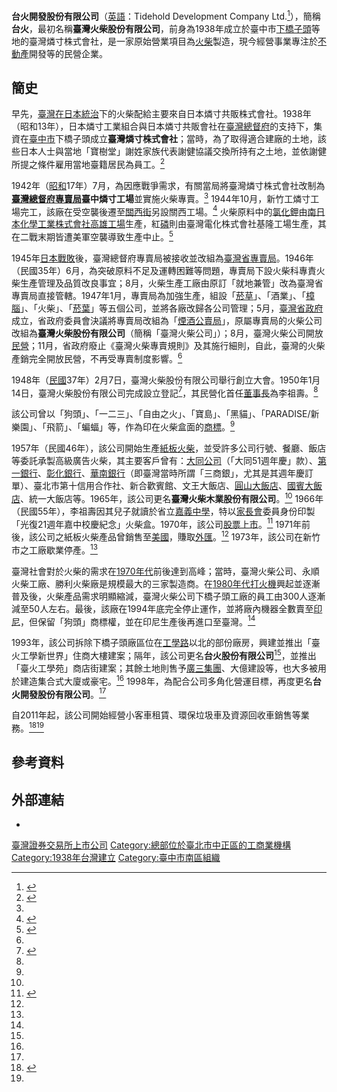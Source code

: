 '''台火開發股份有限公司'''（[[英語|英語]]：Tidehold Development Company Ltd.<ref>{{Cite web|title=Tidehold Development Co Ltd - Company Profile and News ...www.bloomberg.com › profile › company|url=https://www.bloomberg.com/profile/company/9902:TT|accessdate=2020-08-22|author=|date=|format=|work=www.bloomberg.com|publisher=|language=|archive-date=2020-08-22|archive-url=https://web.archive.org/web/20200822090144/https://www.bloomberg.com/profile/company/9902:TT|dead-url=no}}</ref>），簡稱'''台火'''，最初名稱'''臺灣火柴股份有限公司'''，前身為1938年成立於臺中市[[下橋子頭|下橋子頭]]等地的臺灣燐寸株式會社，是一家原始營業項目為[[火柴|火柴]]製造，現今經營事業專注於[[不動產|不動產]]開發等的民營企業。

== 簡史 ==
早先，[[台灣日治時期|臺灣在日本統治]]下的火柴配給主要來自日本燐寸共販株式會社。1938年（昭和13年），日本燐寸工業組合與日本燐寸共販會社在[[臺灣總督府|臺灣總督府]]的支持下，集資在[[臺中市_(州轄市)|臺中市]]下橋子頭成立'''臺灣燐寸株式會社'''；當時，為了取得適合建廠的土地，該些日本人士與當地「寶樹堂」謝姓家族代表謝健協議交換所持有之土地，並依謝健所提之條件雇用當地臺籍居民為員工。<ref name=":0">{{Cite web|title=台灣第一間火柴工廠|url=https://deer.nchu.edu.tw/%e5%8f%b0%e7%81%a3%e7%ac%ac%e4%b8%80%e9%96%93%e7%81%ab%e6%9f%b4%e5%b7%a5%e5%bb%a0/|accessdate=2020-08-22|date=2012-09-10|work=中興大學鹿鳴文化資產中心|language=zh-TW|archive-date=2020-09-23|archive-url=https://web.archive.org/web/20200923170354/https://deer.nchu.edu.tw/%E5%8F%B0%E7%81%A3%E7%AC%AC%E4%B8%80%E9%96%93%E7%81%AB%E6%9F%B4%E5%B7%A5%E5%BB%A0/|dead-url=no}}</ref>

1942年（[[昭和|昭和]]17年）7月，為因應戰爭需求，有關當局將臺灣燐寸株式會社改制為'''[[臺灣總督府專賣局|臺灣總督府專賣局]]臺中燐寸工場'''並實施火柴專賣。<ref name=":0" /> 1944年10月，新竹工燐寸工場完工，該廠在受空襲後遷至[[關西街|關西街]]另設關西工場。<ref name=":2">{{Cite web|title=臺灣事情|url=http://hyerm.ntl.edu.tw:2135/cgi-bin/gs32/gsweb.cgi?o=dbook&s=id=%22jpli2012-bk-sxt_0757_40_1944%22.&searchmode=basic|accessdate=|author=|date=1944-04-30|format=|publisher=臺灣時報發行所|language=}}{{Dead link}}</ref> 火柴原料中的[[氯化钾|氯化鉀]]由[[南日本化學工業株式會社溴素工廠|南日本化學工業株式會社高雄工場]]生產，紅[[磷|磷]]則由臺灣電化株式會社基隆工場生產，其在二戰末期皆遭美軍空襲導致生產中止。<ref name=":12">{{Cite web|title=臺灣統治槪要|url=http://stfb.ntl.edu.tw/cgi-bin/gs32/gsweb.cgi?o=dbook&s=id=%22jpli2010-bk-sxt_075_23_1945%22.&searchmode=basic|accessdate=|author=|date=1945|format=|publisher=臺灣總督府|language=|archive-date=2021-08-19|archive-url=https://web.archive.org/web/20210819135643/http://stfb.ntl.edu.tw/cgi-bin/gs32/gsweb.cgi?o=dbook&s=id%3D%22jpli2010-bk-sxt_075_23_1945%22.&searchmode=basic}}</ref>

1945年[[日本投降|日本戰敗]]後，臺灣總督府專賣局被接收並改組為[[臺灣省專賣局|臺灣省專賣局]]。1946年（民國35年）6月，為突破原料不足及運轉困難等問題，專賣局下設火柴科專責火柴生產管理及品質改良事宜；8月，火柴生產工廠由原訂「就地兼管」改為臺灣省專賣局直接管轄。1947年1月，專賣局為加強生產，組設「[[菸草|菸草]]」、「酒業」、「[[樟腦|樟腦]]」、「火柴」、「[[菸葉|菸葉]]」等五個公司，並將各廠改歸各公司管理；5月，[[臺灣省政府|臺灣省政府]]成立，省政府委員會決議將專賣局改組為「[[臺灣省菸酒公賣局|煙酒公賣局]]」，原屬專賣局的火柴公司改組為'''臺灣火柴股份有限公司'''（簡稱「臺灣火柴公司」）；8月，臺灣火柴公司開放[[民營化|民營]]；11月，省政府廢止《臺灣火柴專賣規則》及其施行細則，自此，臺灣的火柴產銷完全開放民營，不再受專賣制度影響。<ref name=":0" />

1948年（[[民國紀年|民國]]37年）2月7日，臺灣火柴股份有限公司舉行創立大會。1950年1月14日，臺灣火柴股份有限公司完成設立登記<ref name=":1">{{Cite web|title=Tidehold|url=https://www.tidehold.com/about/about.html|accessdate=2020-08-22|work=www.tidehold.com|archive-date=2020-07-27|archive-url=https://web.archive.org/web/20200727103740/http://www.tidehold.com/about/about.html|dead-url=no}}</ref>，其民營化首任[[董事長|董事長]]為李祖壽。<ref name=":0" />

該公司曾以「狗頭」、「一二三」、「自由之火」、「寶島」、「黑貓」、「PARADISE/新樂園」、「飛箭」、「蝙蝠」等，作為印在火柴盒面的[[商標|商標]]。<ref name=":0" />

1957年（民國46年），該公司開始生產[[火柴盒|紙板火柴]]，並受許多公司行號、餐廳、飯店等委託承製高級廣告火柴，其主要客戶曾有：[[大同公司|大同公司]]（「大同51週年慶」款）、[[第一商業銀行|第一銀行]]、[[彰化銀行|彰化銀行]]、[[華南銀行|華南銀行]]（即臺灣當時所謂「三商銀」，尤其是其週年慶訂單）、臺北市第十信用合作社、新合歡賓館、文王大飯店、[[圓山大飯店|圓山大飯店]]、[[國賓大飯店|國賓大飯店]]、統一大飯店等。1965年，該公司更名'''臺灣火柴木業股份有限公司'''。<ref name=":1" /> 1966年（民國55年），李祖壽因其兒子就讀於省立[[嘉義中學|嘉義中學]]，特以[[家長會|家長會]]委員身份印製「光復21週年嘉中校慶紀念」火柴盒。1970年，該公司[[股票上市|股票上市]]。<ref>{{Cite web|title=自由時報電子新聞網-社會新聞|url=http://old.ltn.com.tw/2004/new/nov/21/today-so2.htm|accessdate=2020-08-22|work=old.ltn.com.tw|archive-date=2016-04-13|archive-url=https://web.archive.org/web/20160413072425/http://old.ltn.com.tw/2004/new/nov/21/today-so2.htm|dead-url=no}}</ref> 1971年前後，該公司之紙板火柴產品曾銷售至[[美國|美國]]，賺取[[外匯|外匯]]。<ref name=":0" /> 1973年，該公司在新竹市之工廠歇業停產。<ref name=":1" />

臺灣社會對於火柴的需求在[[1970年代臺灣|1970年代]]前後達到高峰；當時，臺灣火柴公司、永順火柴工廠、勝利火柴廠是規模最大的三家製造商。在[[1980年代臺灣|1980年代]][[打火機|打火機]]興起並逐漸普及後，火柴產品需求明顯縮減，臺灣火柴公司下橋子頭工廠的員工由300人逐漸減至50人左右。最後，該廠在1994年底完全停止運作，並將廠內機器全數賣至[[印尼|印尼]]，但保留「狗頭」商標權，並在印尼生產後再進口至臺灣。<ref name=":0" />

1993年，該公司拆除下橋子頭廠區位在[[工學路|工學路]]以北的部份廠房，興建並推出「臺火工學新世界」住商大樓建案；隔年，該公司更名'''台火股份有限公司'''<ref name=":1" />，並推出「臺火工學苑」商店街建案；其餘土地則售予[[曾正仁|廣三集團]]、大億建設等，也大多被用於建造集合式大廈或豪宅。<ref name=":0" /> 1998年，為配合公司多角化營運目標，再度更名'''台火開發股份有限公司'''。<ref name=":1" />

自2011年起，該公司開始經營小客車租賃、環保垃圾車及資源回收車銷售等業務。<ref>{{Cite web|title=台火開發股份有限公司|url=https://www.moneydj.com/KMDJ/Wiki/WikiViewer.aspx?KeyID=e356f2be-1e8e-4f71-97f1-5d45a3e585f8|accessdate=2020-08-22|work=MoneyDJ理財網|archive-date=2016-10-23|archive-url=https://web.archive.org/web/20161023000219/http://www.moneydj.com/KMDJ/Wiki/WikiViewer.aspx?KeyID=e356f2be-1e8e-4f71-97f1-5d45a3e585f8|dead-url=no}}</ref><ref name=":1" />

== 參考資料 ==
{{Reflist}}

== 外部連結 ==

* {{Official website|https://www.tidehold.com/}}

[[Category:臺灣證券交易所上市公司|臺灣證券交易所上市公司]]
[[Category:總部位於臺北市中正區的工商業機構|Category:總部位於臺北市中正區的工商業機構]]
[[Category:1938年台灣建立|Category:1938年台灣建立]]
[[Category:臺中市南區組織|Category:臺中市南區組織]]